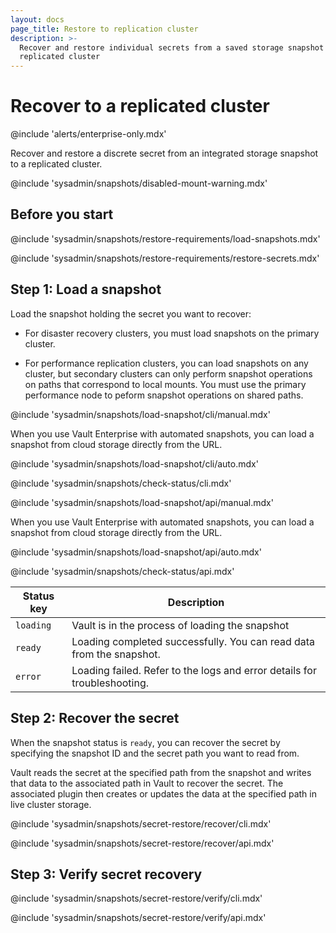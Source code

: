 ```yaml
---
layout: docs
page_title: Restore to replication cluster
description: >-
  Recover and restore individual secrets from a saved storage snapshot to a
  replicated cluster
---
```


# Recover to a replicated cluster

@include 'alerts/enterprise-only.mdx'

Recover and restore a discrete secret from an integrated storage snapshot to a
replicated cluster.

@include 'sysadmin/snapshots/disabled-mount-warning.mdx'


## Before you start 

@include 'sysadmin/snapshots/restore-requirements/load-snapshots.mdx'

@include 'sysadmin/snapshots/restore-requirements/restore-secrets.mdx'


## Step 1: Load a snapshot

Load the snapshot holding the secret you want to recover:

- For disaster recovery clusters, you must load snapshots on the primary cluster.

- For performance replication clusters, you can load snapshots on any cluster,
  but secondary clusters can only perform snapshot operations on paths that
  correspond to local mounts. You must use the primary performance node to peform
  snapshot operations on shared paths.

<Tabs>

<Tab heading="CLI" group="cli">

<Tabs>

<Tab heading="Manual snapshot" group="manual">

@include 'sysadmin/snapshots/load-snapshot/cli/manual.mdx'

</Tab>

<Tab heading="Automated snapshot" group="auto">

When you use Vault Enterprise with automated snapshots, you can load a snapshot
from cloud storage directly from the URL.

@include 'sysadmin/snapshots/load-snapshot/cli/auto.mdx'

</Tab>

</Tabs>

@include 'sysadmin/snapshots/check-status/cli.mdx'

</Tab>

<Tab heading="API" group="api">

<Tabs>

<Tab heading="Manual snapshot" group="manual">

@include 'sysadmin/snapshots/load-snapshot/api/manual.mdx'

</Tab>

<Tab heading="Automated snapshot" group="auto">

When you use Vault Enterprise with automated snapshots, you can load a snapshot
from cloud storage directly from the URL.

@include 'sysadmin/snapshots/load-snapshot/api/auto.mdx'

</Tab>

</Tabs>

@include 'sysadmin/snapshots/check-status/api.mdx'

</Tab>

</Tabs>

Status key | Description 
---------- | -----------
`loading`  | Vault is in the process of loading the snapshot
`ready`    | Loading completed successfully. You can read data from the snapshot.
`error`    | Loading failed. Refer to the logs and error details for troubleshooting.



## Step 2: Recover the secret

When the snapshot status is `ready`, you can recover the secret by specifying
the snapshot ID and the secret path you want to read from.

Vault reads the secret at the specified path from the snapshot and writes that
data to the associated path in Vault to recover the secret. The associated
plugin then creates or updates the data at the specified path in live cluster
storage.

<Tabs>

<Tab heading="CLI" group="cli">

@include 'sysadmin/snapshots/secret-restore/recover/cli.mdx'

</Tab>

<Tab heading="API" group="api">

@include 'sysadmin/snapshots/secret-restore/recover/api.mdx'

</Tab>

</Tabs>



## Step 3: Verify secret recovery

<Tabs>

<Tab heading="CLI" group="cli">

@include 'sysadmin/snapshots/secret-restore/verify/cli.mdx'

</Tab>

<Tab heading="API" group="api">

@include 'sysadmin/snapshots/secret-restore/verify/api.mdx'

</Tab>

</Tabs>
